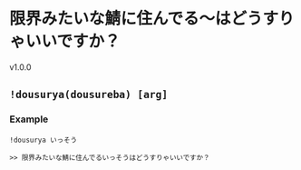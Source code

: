 
# 限界みたいな鯖に住んでる〜はどうすりゃいいですか？

<VersionBadge>v1.0.0</VersionBadge>

## `!dousurya(dousureba) [arg]`

### Example

`!dousurya いっそう`

```
>> 限界みたいな鯖に住んでるいっそうはどうすりゃいいですか？
```
